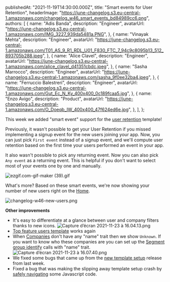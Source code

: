 
  publishedAt: "2021-11-19T14:30:00.000Z",
  title: "Smart events for User Retention",
  headerImage:
    "https://june-changelog.s3.eu-central-1.amazonaws.com/changelog_w46_smart_events_bd84989cc6.png",
  authors: [
    {
      name: "Adis Banda",
      description: "Engineer",
      avatarUrl:
        "https://june-changelog.s3.eu-central-1.amazonaws.com/IMG_3227_939da5481a.PNG",
    },
    {
      name: "Vinayak Mehta",
      description: "Engineer",
      avatarUrl:
        "https://june-changelog.s3.eu-central-1.amazonaws.com/T01_AS_9_R1_RDL_U01_F830_FTC_7_94c9c8095b13_512_893705b288.jpeg",
    },
    {
      name: "Alice Clavel",
      description: "Engineer",
      avatarUrl:
        "https://june-changelog.s3.eu-central-1.amazonaws.com/alice_clavel_d41351cbdc.jpeg",
    },
    {
      name: "Sasha Marrocco",
      description: "Engineer",
      avatarUrl:
        "https://june-changelog.s3.eu-central-1.amazonaws.com/sasha_9f0ee32ba4.jpeg",
    },
    {
      name: "Ferruccio Balestreri",
      description: "Engineer",
      avatarUrl:
        "https://june-changelog.s3.eu-central-1.amazonaws.com/Gut_Ec_N_Ky_400x400_0c189fcaa5.jpg",
    },
    {
      name: "Enzo Avigo",
      description: "Product",
      avatarUrl:
        "https://june-changelog.s3.eu-central-1.amazonaws.com/O_Doeqb_IW_400x400_47f624ed6e.jpg",
    },
  ],
};

This week we added "smart event" support for the [user retention](https://june.so/template/retention) template!

Previously, it wasn't possible to get your User Retention if you missed implementing a signup event for the new users joining your app. Now, you can just pick `First event` instead of a signup event, and we'll compute user retention based on the first time your users performed an event in your app.

It also wasn't possible to pick any returning event. Now you can also pick `Any event` as a returning event. This is helpful if you don't want to select most of your events one by one and manually.

![ezgif.com-gif-maker (39).gif](https://june-changelog.s3.eu-central-1.amazonaws.com/ezgif_com_gif_maker_39_f96d59aa65.gif)

What's more? Based on these smart events, we're now showing your number of new users right on the [Home](https://changelog.june.so/changelog/home).

![changelog-w46-new-users.png](https://june-changelog.s3.eu-central-1.amazonaws.com/changelog_w46_new_users_8416895813.png)

**Other improvements**

- It's easy to differentiate at a glance between user and company filters thanks to new icons.
  ![Capture d’écran 2021-11-23 à 16.04.13.png](https://june-changelog.s3.eu-central-1.amazonaws.com/Capture_d_ecran_2021_11_23_a_16_04_13_49d2795fee.png)
- [Top feature users template](https://june.so/template/engagement) works again
- When [Companies](https://changelog.june.so/changelog/companies) don't have any "name" trait then we show `Unknown`. If you want to know who these companies are you can set up the [Segment group identify](https://segment.com/docs/connections/spec/group/) calls with "name" trait.
  ![Capture d’écran 2021-11-23 à 16.07.40.png](https://june-changelog.s3.eu-central-1.amazonaws.com/Capture_d_ecran_2021_11_23_a_16_07_40_9953b15e5f.png)
- We fixed some bugs that came up from the [new template setup](https://changelog.june.so/changelog/new-template-set-up) release from last week.
- Fixed a bug that was making the slipping away template setup crash by [safely navigating](https://developer.mozilla.org/en-US/docs/Web/JavaScript/Reference/Operators/Optional_chaining) some Javascript code.

